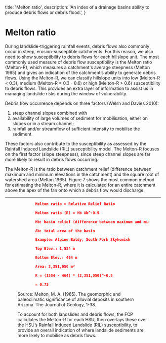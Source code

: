 
  title: 'Melton ratio',
  description:
    'An index of a drainage basins ability to produce debris flows or debris flood.',
}

# Melton ratio

During landslide-triggering rainfall events, debris flows also commonly occur in steep, erosion-susceptible catchments. For this reason, we also need to show susceptibility to debris flows for each hillslope unit. The most commonly used measure of debris flow susceptibility is the Melton ratio (Melton-R), which measures a catchment's average steepness (Melton 1965) and gives an indication of the catchment’s ability to generate debris flows. Using the Melton-R, we can classify hillslope units into low (Melton-R < 0.3), medium (Melton-R = 0.3 - 0.6) or high (Melton-R > 0.6) susceptibility to debris flows. This provides an extra layer of information to assist us in managing landslide risks during the window of vulnerability.

Debris flow occurrence depends on three factors (Welsh and Davies 2010): 

1. steep channel slopes combined with 
2. availability of large volumes of sediment for mobilisation, either on slopes or in a stream channel; 
3. rainfall and/or streamflow of sufficient intensity to mobilise the sediment. 

These factors also contribute to the susceptibility as assessed by the Rainfall Induced Landslide (RIL) susceptibility model.   The Melton-R focuses on the first factor (slope steepness), since steep channel slopes are far more likely to result in debris flows occurring.

The Melton-R is the ratio between catchment relief (difference between maximum and minimum elevations in the catchment) and the square root of watershed area (Melton 1965). Figure 7 shows the most common method for estimating the Melton-R, where it is calculated for an entire catchment above the apex of the fan onto which a debris flow would discharge.

***

<Figure src={meltonRatio} alt="Melton ratio" caption="Figure 7. Calculation of the Melton-R for a steep catchment (red area). Example illustration based on excerpt from Melton, M. A. (1965). The geomorphic and paleoclimatic significance of alluvial deposits in southern Arizona. The Journal of Geology, 1-38." />

```json {{ title: 'Calculation of the Melton-R' }}
        Melton ratio = Relative Relief Ratio

        Melton ratio (R) = Hb Ab^-0.5

        Hb: basin relief (difference between maximum and minimum elevations in the basin)

        Ab: total area of the basin

        Example: Alpine Baldy, South Fork Skykomish

        Top Elev.: 1,584 m

        Bottom Elev.: 464 m

        Area: 2,351,050 m²

        R = (1584 - 464) * (2,351,050)^-0.5

        = 0.73
```

<Note>
    Source: Melton, M. A. (1965). The geomorphic and paleoclimatic significance of alluvial deposits in southern Arizona. The Journal of Geology, 1-38.
</Note>

To account for both landslides and debris flows, the FCP calculates the Melton-R for each HSU, then overlays these over the HSU’s Rainfall Induced Landslide (RIL) susceptibility, to provide an overall indication of where landslide sediments are more likely to mobilise as debris flows.

